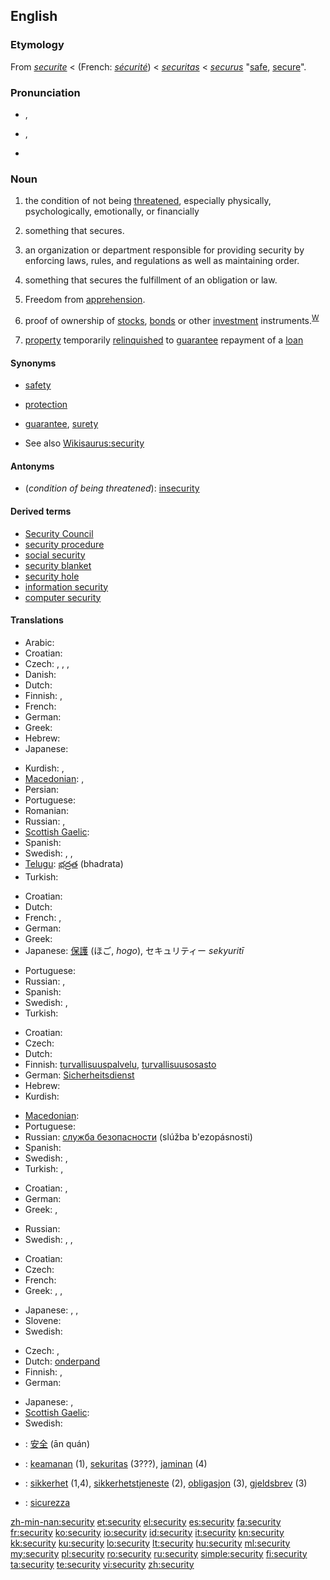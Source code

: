 {{wikipedia|dab=security}}
==English==

===Etymology===
From {{etyl|enm}} ''[[securite]]'' < {{etyl|fro}} (French: ''[[sécurité]]'') < {{etyl|la}} ''[[securitas]]'' < {{etyl|la}} ''[[securus]]'' "[[safe]], [[secure]]".

===Pronunciation===
* {{a|RP}} {{IPA|/sɪˈkjʊəɹəti/}}, {{SAMPA|/sI"kjU@r\@ti/}}
* {{a|GenAm}} {{IPA|/səˈkjuɹ.ɪˌti/}}, {{SAMPA|/sI"kjUr\@ti/}}
* {{audio|En-us-security.ogg|Audio (US)}}

===Noun===
{{wikipedia}}
{{en-noun|securit|ies|-}}

# {{uncountable}} the condition of not being [[threaten]]ed, especially physically, psychologically, emotionally, or financially
# {{countable}} something that secures.
# an organization or department responsible for providing security by enforcing laws, rules, and regulations as well as maintaining order.
# {{legal}} something that secures the fulfillment of an obligation or law.
# {{legal}} Freedom from [[apprehension]].
# {{finance}} proof of ownership of [[stock]]s, [[bond]]s or other [[investment]] instruments.<sup>[[W:Security (finance)|W]]</sup>
# {{finance}} [[property]] temporarily [[relinquish]]ed to [[guarantee]] repayment of a [[loan]]

====Synonyms====
* {{sense|condition of not being threatened}} [[safety]]
* {{sense|something that secures}} [[protection]]
* {{sense|something that secures the fulfillment of an obligation}} [[guarantee]], [[surety]]
* See also [[Wikisaurus:security]]

====Antonyms====
* (''condition of being threatened''): [[insecurity]]

====Derived terms====
* [[Security Council]]
* [[security procedure]]
* [[social security]]
* [[security blanket]]
* [[security hole]]
* [[information security]]
* [[computer security]]

====Translations====
{{trans-top|condition of not being threatened}}
* Arabic: {{Arab|[[أمان]]}}
* Croatian: {{t-|hr|sigurnost|f}}
* Czech: {{t-|cs|bezpečí|n}}, {{t-|cs|bezpečnost|f}}, {{t-|cs|jistota|f}}, {{t-|cs|zajištění|n}}
* Danish: {{t-|da|sikkerhed|c}}
* Dutch: {{t+|nl|veiligheid|f}}
* Finnish: {{t+|fi|turvallisuus}}, {{t-|fi|turva}}
* French: {{t+|fr|sécurité|f}}
* German: {{t+|de|Sicherheit|f}}
* Greek: {{t+|el|ασφάλεια|f|tr=asfália}}
* Hebrew: {{t|he|ביטחון|m|tr=bitakhón}}
* Japanese: {{t+|ja|安全|tr=anzen}}
{{trans-mid}}
* Kurdish: {{t+|ku|ئه‌مانه‌ت|sc=ku-Arab}}, {{t-|ku|ئاشتی|sc=ku-Arab}}
* [[Macedonian]]: {{t|mk|безбедност|f|tr=bézbednost}},  {{t-|mk|сигурност|f|tr=sígurnost}}
* Persian: {{t-|fa|امنیت|xs=Persian}}
* Portuguese: {{t+|pt|segurança|f}}
* Romanian: {{t+|ro|securitate|f}}
* Russian: {{t+|ru|безопасность|f|tr=b'ezopásnost'}}, {{t+|ru|надёжность|f|tr=nad'óžnost'}}
* [[Scottish Gaelic]]: {{t-|gd|tèarainteachd|f|xs=Scottish Gaelic}}
* Spanish: {{t+|es|seguridad|f}}
* Swedish: {{t+|sv|säkerhet|c}}, {{t+|sv|trygghet|c}}, {{t+|sv|trygghetskänsla|c}}
* [[Telugu]]: [[భద్రత]] (bhadrata)
* Turkish: {{t|tr|güvenlik}}
{{trans-bottom}}

{{trans-top|something that secures}}
* Croatian: {{t-|hr|zaštita|f}}
* Dutch: {{t+|nl|beveiliging|f}}
* French: {{t+|fr|sécurité|f}}, {{t+|fr|sécurisant|m}}
* German: {{t+|de|Sicherheit|f}}
* Greek: {{t+|el|ασφάλεια|f|tr=asfália}}
* Japanese: [[保護]] (ほご, ''hogo''), セキュリティー ''sekyuritī''
{{trans-mid}}
* Portuguese: {{t+|pt|segurança|f}}
* Russian: {{t+|ru|защита|f|tr=zaš'íta}}, {{t+|ru|гарантия|f|tr=garántija}}
* Spanish: {{t+|es|seguridad|f}}
* Swedish: {{t+|sv|skydd|n}}, {{t+|sv|säkerhetsåtgärd|c}}
* Turkish: {{t|tr|güvenli}}
{{trans-bottom}}

{{trans-top|organization or department responsible for providing security}}
* Croatian: {{t-|hr|osiguranje|n}}
* Czech: {{t-|cs|ostraha|f}}
* Dutch: {{t|nl|veiligheidsdienst|m}}
* Finnish: [[turvallisuuspalvelu]], [[turvallisuusosasto]]
* German: [[Sicherheitsdienst]] {{m}}
* Hebrew: {{t|he|ביטחון|m|tr=bitakhón}}
* Kurdish: {{t+|ku|ئاسایش|sc=ku-Arab}}
{{trans-mid}}
* [[Macedonian]]: {{t|mk|обезбедување|n|tr=obezbedúvanje}}
* Portuguese: {{t+|pt|segurança|f}}
* Russian: [[служба безопасности]] (slúžba b'ezopásnosti) {{f}}
* Spanish: {{t+|es|seguridad|f}}
* Swedish: {{t|sv|säkerhetstjänst|c}}, {{t|sv|vaktbolag|c}}
* Turkish: {{t|tr|güvenlik güçleri}},  {{t|tr|emniyet}}
{{trans-bottom}}

{{trans-top|something that secures the fulfillment of an obligation}}
* Croatian: {{t-|hr|jamstvo|n}}, {{t|hr|garancija|f}}
* German: {{t+|de|Sicherheit|f}}
* Greek: {{t|el|εχέγγυο|n|tr=ekhégio}},  {{t|el|εγγύηση|f|tr=egí'isi}}
{{trans-mid}}
* Russian: {{t+|ru|гарантия|f|tr=garántija}}
* Swedish: {{t+|sv|borgen|c}}, {{t+|sv|garanti|c}}, {{t+|sv|säkerhet|c}}
{{trans-bottom}}

{{trans-top|finance: proof of ownership}}
* Croatian: {{t|hr|vrijednosni papir|m}}
* Czech: {{t-|cs|cenný papír|m}}
* French: {{t+|fr|titre|m}}
* Greek: {{t+|el|αξιόγραφο|n|tr=aksiógrafo}},  {{t+|el|αξία|f|tr=aksía}},  {{t|el|χρηματόγραφο|n|tr=khrimatógrafo}}
{{trans-mid}}
* Japanese: {{t+|ja|担保|tr=tanpo}}, {{t|ja|抵当|tr=teitō}}, {{t|ja|保証|tr=hoshō}}
* Slovene: {{t|sl|vrednostni papir|m}}
* Swedish: {{t|sv|värdepapper|n}}
{{trans-bottom}}

{{trans-top|finance: property temporarily relinquished}}
* Czech: {{t-|cs|zástava|f}}, {{t-|cs|záruka|f}}
* Dutch: [[onderpand]] {{n}}
* Finnish: {{t-|fi|takaus}}, {{t+|fi|pantti}}
* German: {{t+|de|Sicherheit|f}}
{{trans-mid}}
* Japanese: {{t|ja|証券|tr=shōken}}, {{t|ja|有価証券|tr=yūka shōken}}
* [[Scottish Gaelic]]: {{t-|gd|urras|m|xs=Scottish Gaelic}}
* Swedish: {{t+|sv|säkerhet|c}}
{{trans-bottom}}

{{checktrans-top}}
* {{ttbc|zh}}: [[安全]] (ān quán)
* {{ttbc|id}}: [[keamanan]] (1), [[sekuritas]] (3???), [[jaminan]] (4)
* {{ttbc|no}}: [[sikkerhet]] {{m}} (1,4), [[sikkerhetstjeneste]] {{m}} (2), [[obligasjon]] {{m}} (3), [[gjeldsbrev]] {{n}} (3)
* {{ttbc|it}}: [[sicurezza]] {{f}}
{{trans-bottom}}

[[zh-min-nan:security]]
[[et:security]]
[[el:security]]
[[es:security]]
[[fa:security]]
[[fr:security]]
[[ko:security]]
[[io:security]]
[[id:security]]
[[it:security]]
[[kn:security]]
[[kk:security]]
[[ku:security]]
[[lo:security]]
[[lt:security]]
[[hu:security]]
[[ml:security]]
[[my:security]]
[[pl:security]]
[[ro:security]]
[[ru:security]]
[[simple:security]]
[[fi:security]]
[[ta:security]]
[[te:security]]
[[vi:security]]
[[zh:security]]